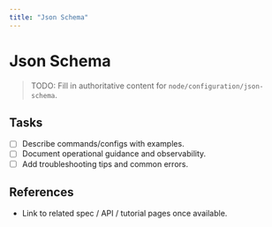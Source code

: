 ```yaml
---
title: "Json Schema"
---
```


# Json Schema

> TODO: Fill in authoritative content for `node/configuration/json-schema`.

## Tasks
- [ ] Describe commands/configs with examples.
- [ ] Document operational guidance and observability.
- [ ] Add troubleshooting tips and common errors.

## References
- Link to related spec / API / tutorial pages once available.
